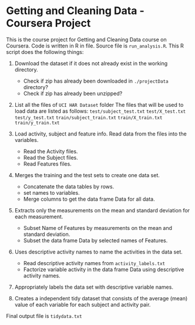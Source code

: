 # Getting and Cleaning Data - Coursera Project

This is the course project for Getting and Cleaning Data course on Coursera. Code is written in R in file. Source file is `run_analysis.R`. This R script does the following things:


1. Download the dataset if it does not already exist in the working directory. 
	* Check if zip has already been downloaded in `./projectData` directory?
	* Check if zip has already been unzipped?
	
2. List all the files of `UCI HAR Dataset` folder
   The files that will be used to load data are listed as follows:
	`test/subject_test.txt`	
	`test/X_test.txt`
	`test/y_test.txt`
	`train/subject_train.txt`
	`train/X_train.txt`
	`train/y_train.txt`
	
3. Load activity, subject and feature info.
	Read data from the files into the variables.
	* Read the Activity files.
	* Read the Subject files.
	* Read Features files.
	
4. Merges the training and the test sets to create one data set.
	* Concatenate the data tables by rows.
	* set names to variables.
	* Merge columns to get the data frame Data for all data.
	
5. Extracts only the measurements on the mean and standard deviation for each measurement.
	* Subset Name of Features by measurements on the mean and standard deviation.
	* Subset the data frame Data by selected names of Features.
	
6. Uses descriptive activity names to name the activities in the data set.
	* Read descriptive activity names from `activity_labels.txt`
	* Factorize variable activity in the data frame Data using descriptive activity names.
	
7. Appropriately labels the data set with descriptive variable names.

8. Creates a independent tidy dataset that consists of the average (mean) value of each variable for each subject and activity pair.

Final output file is `tidydata.txt`



